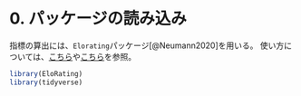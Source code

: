 # 0. パッケージの読み込み  
指標の算出には、`Elorating`パッケージ[@Neumann2020]を用いる。
使い方については、[こちら](https://cran.r-project.org/web/packages/EloRating/vignettes/EloRating_tutorial.pdf)や[こちら](https://rdrr.io/cran/EloRating/api/)を参照。

```r
library(EloRating)
library(tidyverse)
```